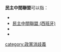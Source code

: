 '''民主中間聯盟'''可以指：

* {{tsl|en|Union of the Democratic Centre (Greece)|民主中間聯盟 (希臘)}}
* [[民主中間聯盟_(西班牙)|民主中間聯盟 (西班牙)]]
* {{tsl|en|Union of the Democratic Centre (Argentina)|民主中間聯盟 (阿根廷)}}
* {{tsl|en|Union of the Democratic Center (Mauritania)|民主中間聯盟 (毛里塔尼亞)}}

{{disambig|cat=六字組織機構消歧義}}
[[category:政黨消歧義|category:政黨消歧義]]